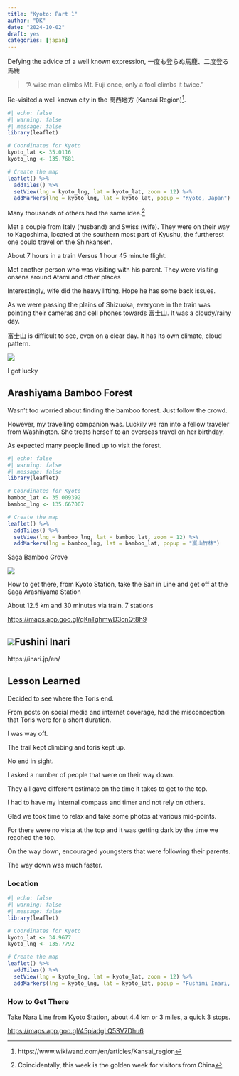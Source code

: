 ```yaml
---
title: "Kyoto: Part 1"
author: "DK"
date: "2024-10-02"
draft: yes
categories: [japan]
---
```


Defying the advice of a well known expression, 一度も登らぬ馬鹿、二度登る馬鹿

> “A wise man climbs Mt. Fuji once, only a fool climbs it twice.”

Re-visited a well known city in the 関西地方 (Kansai Region)[^1].

[^1]: https://www.wikiwand.com/en/articles/Kansai_region

```r
#| echo: false
#| warning: false
#| message: false
library(leaflet)

# Coordinates for Kyoto
kyoto_lat <- 35.0116
kyoto_lng <- 135.7681

# Create the map
leaflet() %>%
  addTiles() %>%
  setView(lng = kyoto_lng, lat = kyoto_lat, zoom = 12) %>%
  addMarkers(lng = kyoto_lng, lat = kyoto_lat, popup = "Kyoto, Japan")
```

Many thousands of others had the same idea.[^2]

[^2]: Coincidentally, this week is the golden week for visitors from China

Met a couple from Italy (husband) and Swiss (wife). They were on their way to Kagoshima, located at the southern most part of Kyushu, the furtherest one could travel on the Shinkansen.

About 7 hours in a train Versus 1 hour 45 minute flight.

Met another person who was visiting with his parent. They were visiting onsens around Atami and other places

Interestingly, wife did the heavy lifting. Hope he has some back issues.

As we were passing the plains of Shizuoka, everyone in the train was pointing their cameras and cell phones towards 富士山. It was a cloudy/rainy day.

富士山 is difficult to see, even on a clear day. It has its own climate, cloud pattern.

![](images/20241002_104621~3.jpg)

I got lucky

## Arashiyama Bamboo Forest

Wasn't too worried about finding the bamboo forest. Just follow the crowd.

However, my travelling companion was. Luckily we ran into a fellow traveler from Washington. She treats herself to an overseas travel on her birthday.

As expected many people lined up to visit the forest.

```r
#| echo: false
#| warning: false
#| message: false
library(leaflet)

# Coordinates for Kyoto
bamboo_lat <- 35.009392
bamboo_lng <- 135.667007

# Create the map
leaflet() %>%
  addTiles() %>%
  setView(lng = bamboo_lng, lat = bamboo_lat, zoom = 12) %>%
  addMarkers(lng = bamboo_lng, lat = bamboo_lat, popup = "嵐山竹林")

```

Saga Bamboo Grove

![](images/20241002_134322.jpg)

How to get there, from Kyoto Station, take the San in Line and get off at the Saga Arashiyama Station

About 12.5 km and 30 minutes via train. 7 stations

<https://maps.app.goo.gl/qKnTghmwD3cnQt8h9>

## ![](images/20241002_175216.jpg)Fushini Inari

https://inari.jp/en/

## Lesson Learned

Decided to see where the Toris end.

From posts on social media and internet coverage, had the misconception that Toris were for a short duration.

I was way off.

The trail kept climbing and toris kept up.

No end in sight.

I asked a number of people that were on their way down.

They all gave different estimate on the time it takes to get to the top.

I had to have my internal compass and timer and not rely on others.

Glad we took time to relax and take some photos at various mid-points.

For there were no vista at the top and it was getting dark by the time we reached the top.

On the way down, encouraged youngsters that were following their parents.

The way down was much faster.

### Location

```r
#| echo: false
#| warning: false
#| message: false
library(leaflet)

# Coordinates for Kyoto
kyoto_lat <- 34.9677
kyoto_lng <- 135.7792

# Create the map
leaflet() %>%
  addTiles() %>%
  setView(lng = kyoto_lng, lat = kyoto_lat, zoom = 12) %>%
  addMarkers(lng = kyoto_lng, lat = kyoto_lat, popup = "Fushimi Inari, Kyoto, Japan")
```

### How to Get There

Take Nara Line from Kyoto Station, about 4.4 km or 3 miles, a quick 3 stops.

<https://maps.app.goo.gl/45piadgLQ5SV7Dhu6>
